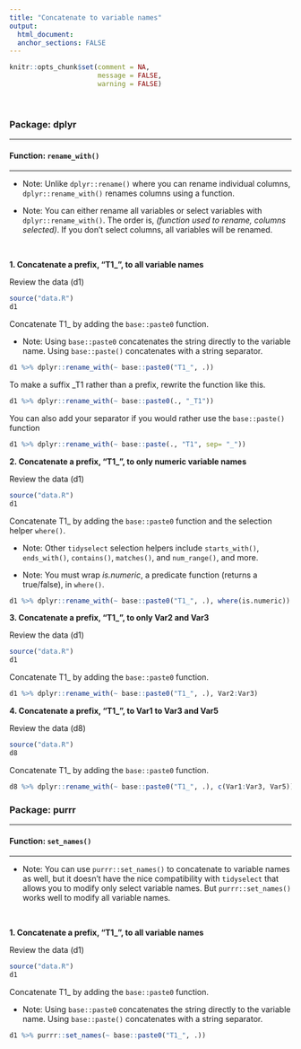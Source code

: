 ```yaml
---
title: "Concatenate to variable names"
output: 
  html_document:
  anchor_sections: FALSE
---
```

  
```r
knitr::opts_chunk$set(comment = NA,
                      message = FALSE,
                      warning = FALSE)
```

<br>
  
### Package: dplyr
  
---
  
#### Function: `rename_with()`
  
---
  
* Note: Unlike `dplyr::rename()` where you can rename individual columns, `dplyr::rename_with()` renames columns using a function.

* Note: You can either rename all variables or select variables with `dplyr::rename_with()`. The order is, *(function used to rename, columns selected)*. If you don't select columns, all variables will be renamed.

<br>

**1\. Concatenate a prefix, "T1_", to all variable names**

Review the data (d1)

```r

source("data.R")
d1

```

Concatenate T1_ by adding the `base::paste0` function.

* Note: Using `base::paste0` concatenates the string directly to the variable name. Using `base::paste()` concatenates with a string separator.

```r

d1 %>% dplyr::rename_with(~ base::paste0("T1_", .))

```

To make a suffix _T1 rather than a prefix, rewrite the function like this.

```r

d1 %>% dplyr::rename_with(~ base::paste0(., "_T1"))

```

You can also add your separator if you would rather use the `base::paste()` function

```r

d1 %>% dplyr::rename_with(~ base::paste(., "T1", sep= "_"))

```


**2\. Concatenate a prefix, "T1_", to only numeric variable names**

Review the data (d1)

```r

source("data.R")
d1

```

Concatenate T1_ by adding the `base::paste0` function and the selection helper `where()`. 

* Note: Other `tidyselect` selection helpers include `starts_with()`, `ends_with()`, `contains()`, `matches()`, and `num_range()`, and more.

* Note: You must wrap *is.numeric*, a predicate function (returns a true/false), in `where()`.

```r

d1 %>% dplyr::rename_with(~ base::paste0("T1_", .), where(is.numeric))

```

**3\. Concatenate a prefix, "T1_", to only Var2 and Var3**

Review the data (d1)

```r

source("data.R")
d1

```

Concatenate T1_ by adding the `base::paste0` function.

```r

d1 %>% dplyr::rename_with(~ base::paste0("T1_", .), Var2:Var3)

```


**4\. Concatenate a prefix, "T1_", to Var1 to Var3 and Var5 **

Review the data (d8)

```r

source("data.R")
d8

```

Concatenate T1_ by adding the `base::paste0` function.

```r

d8 %>% dplyr::rename_with(~ base::paste0("T1_", .), c(Var1:Var3, Var5))

```


### Package: purrr

---

#### Function: `set_names()`

---

* Note: You can use `purrr::set_names()` to concatenate to variable names as well, but it doesn't have the nice compatibility with `tidyselect` that allows you to modify only select variable names. But `purrr::set_names()` works well to modify all variable names.

<br>
  
  **1\. Concatenate a prefix, "T1_", to all variable names**
  
  Review the data (d1)

```r

source("data.R")
d1

```

Concatenate T1_ by adding the `base::paste0` function.

* Note: Using `base::paste0` concatenates the string directly to the variable name. Using `base::paste()` concatenates with a string separator.


```r

d1 %>% purrr::set_names(~ base::paste0("T1_", .))

```

